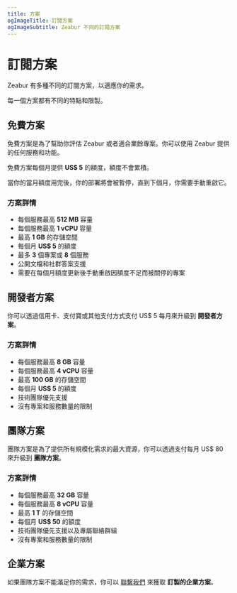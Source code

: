 ```yaml
---
title: 方案
ogImageTitle: 訂閱方案
ogImageSubtitle: Zeabur 不同的訂閱方案
---
```


# 訂閱方案

Zeabur 有多種不同的訂閱方案，以適應你的需求。

每一個方案都有不同的特點和限製。

## 免費方案

免費方案是為了幫助你評估 Zeabur 或者適合業餘專案。你可以使用 Zeabur 提供的任何服務和功能。

免費方案每個月提供 **US$ 5** 的額度，額度不會累積。

當你的當月額度用完後，你的部署將會被暫停，直到下個月，你需要手動重啟它。

### 方案詳情

- 每個服務最高 **512 MB** 容量
- 每個服務最高 **1 vCPU** 容量
- 最高 **1 GB** 的存儲空間
- 每個月 **US$ 5** 的額度
- 最多 **3** 個專案或 **8** 個服務
- 公開文檔和社群答案支援
- 需要在每個月額度更新後手動重啟因額度不足而被關停的專案

## 開發者方案

你可以透過信用卡、支付寶或其他支付方式支付 US$ 5 每月來升級到 **開發者方案**。

### 方案詳情

- 每個服務最高 **8 GB** 容量
- 每個服務最高 **4 vCPU** 容量
- 最高 **100 GB** 的存儲空間
- 每個月 **US$ 5** 的額度
- 技術團隊優先支援
- 沒有專案和服務數量的限制

## 團隊方案

團隊方案是為了提供所有規模化需求的最大資源，你可以透過支付每月 US$ 80 來升級到 **團隊方案**。

### 方案詳情

- 每個服務最高 **32 GB** 容量
- 每個服務最高 **8 vCPU** 容量
- 最高 **1 T** 的存儲空間
- 每個月 **US$ 50** 的額度
- 技術團隊優先支援以及專屬聯絡群組
- 沒有專案和服務數量的限制

## 企業方案

如果團隊方案不能滿足你的需求，你可以 [聯繫我們](mailto::contact@zeabur.com) 來獲取 **訂製的企業方案**。

